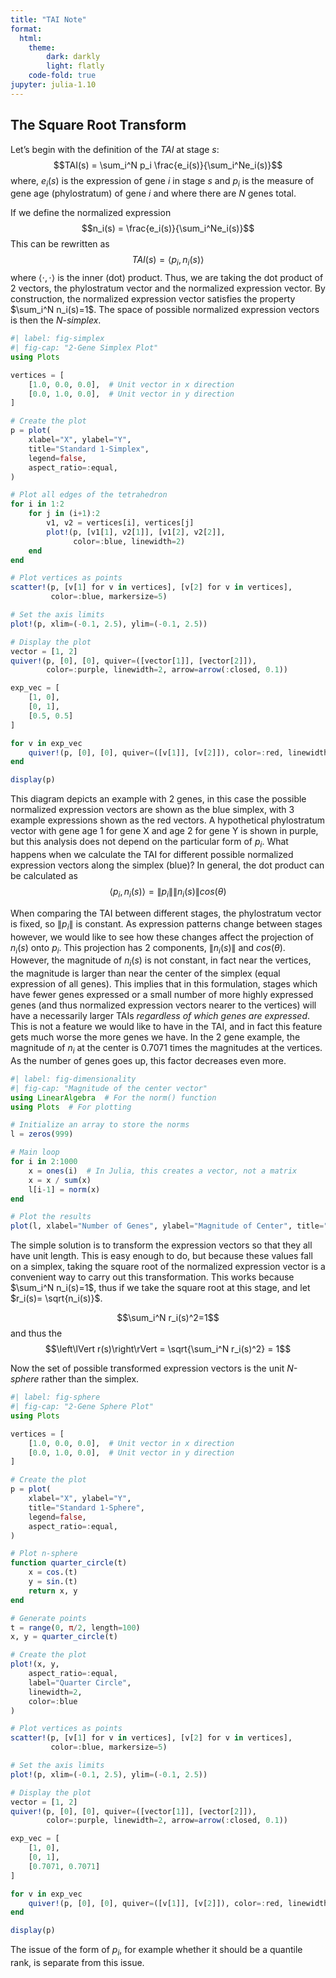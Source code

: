 ```yaml
---
title: "TAI Note"
format:
  html:
    theme:
        dark: darkly
        light: flatly
    code-fold: true
jupyter: julia-1.10
---
```


## The Square Root Transform

Let's begin with the definition of the $TAI$ at stage $s$:
$$TAI(s) = \sum_i^N p_i \frac{e_i(s)}{\sum_i^Ne_i(s)}$$
where, $e_i(s)$ is the expression of gene $i$ in stage $s$ and $p_i$ is the measure of gene age (phylostratum) of gene $i$ and where there are $N$ genes total.

If we define the normalized expression $$n_i(s) = \frac{e_i(s)}{\sum_i^Ne_i(s)}$$ This can be rewritten as $$TAI(s) =  \langle p_i,n_i(s)\rangle$$where $\langle\cdot,\cdot\rangle$ is the inner (dot) product. Thus, we are taking the dot product of 2 vectors, the phylostratum vector and  the normalized expression vector.  By construction, the normalized expression vector satisfies the property $\sum_i^N n_i(s)=1$.  The space of possible normalized expression vectors is then the *N-simplex*.  

```julia
#| label: fig-simplex
#| fig-cap: "2-Gene Simplex Plot"
using Plots

vertices = [
    [1.0, 0.0, 0.0],  # Unit vector in x direction
    [0.0, 1.0, 0.0],  # Unit vector in y direction
]

# Create the plot
p = plot(
    xlabel="X", ylabel="Y",
    title="Standard 1-Simplex",
    legend=false,
    aspect_ratio=:equal,
)

# Plot all edges of the tetrahedron
for i in 1:2
    for j in (i+1):2
        v1, v2 = vertices[i], vertices[j]
        plot!(p, [v1[1], v2[1]], [v1[2], v2[2]], 
              color=:blue, linewidth=2)
    end
end

# Plot vertices as points
scatter!(p, [v[1] for v in vertices], [v[2] for v in vertices], 
         color=:blue, markersize=5)

# Set the axis limits
plot!(p, xlim=(-0.1, 2.5), ylim=(-0.1, 2.5))

# Display the plot
vector = [1, 2]
quiver!(p, [0], [0], quiver=([vector[1]], [vector[2]]), 
        color=:purple, linewidth=2, arrow=arrow(:closed, 0.1))

exp_vec = [
    [1, 0],
    [0, 1],
    [0.5, 0.5]
]

for v in exp_vec
    quiver!(p, [0], [0], quiver=([v[1]], [v[2]]), color=:red, linewidth=2, arrow=arrow(:closed, 0.1))
end

display(p)
```
This diagram depicts an example with 2 genes, in this case the possible normalized expression vectors are shown as the blue simplex, with 3 example expressions shown as the red vectors. A hypothetical phylostratum vector with gene age 1 for gene X and age 2 for gene Y is shown in purple, but this analysis does not depend on the particular form of $p_i$. What happens when we calculate the TAI for different possible normalized expression vectors along the simplex (blue)?  In general, the dot product can be calculated as $$\langle p_i,n_i(s) \rangle = \left\lVert p_i\right\rVert \left\lVert n_i(s)\right\rVert cos(\theta)$$

When comparing the TAI between different stages, the phylostratum vector is fixed, so $\left\lVert p_i\right\rVert$ is constant.  As expression patterns change between stages however, we would like to see how these changes affect the projection of $n_i(s)$ onto $p_i$.  This projection has 2 components, $\left\lVert n_i(s)\right\rVert$ and $cos(\theta)$. However, the magnitude of $n_i(s)$ is not constant, in fact near the vertices, the magnitude is larger than near the center of the simplex (equal expression of all genes).  This implies that in this formulation, stages which have fewer genes expressed or a small number of more highly expressed genes (and thus normalized expression vectors nearer to the vertices) will have a necessarily larger TAIs *regardless of which genes are expressed*.  This is not a feature we would like to have in the TAI, and in fact this feature gets much worse the more genes we have.  In the 2 gene example, the magnitude of $n_i$ at the center is $0.7071$ times the magnitudes at the vertices.  As the number of genes goes up, this factor decreases even more.

```julia
#| label: fig-dimensionality
#| fig-cap: "Magnitude of the center vector"
using LinearAlgebra  # For the norm() function
using Plots  # For plotting

# Initialize an array to store the norms
l = zeros(999)

# Main loop
for i in 2:1000
    x = ones(i)  # In Julia, this creates a vector, not a matrix
    x = x / sum(x)
    l[i-1] = norm(x)
end

# Plot the results
plot(l, xlabel="Number of Genes", ylabel="Magnitude of Center", title="Norm of Centered Expression Vector")
```
The simple solution is to transform the expression vectors so that they all have unit length. This is easy enough to do, but because these values fall on a simplex, taking the square root of the normalized expression vector is a convenient way to carry out this transformation.  This works because $\sum_i^N n_i(s)=1$, thus if we take the square root at this stage, and let $r_i(s)= \sqrt{n_i(s)}$. 

$$\sum_i^N r_i(s)^2=1$$ and thus the  $$\left\lVert r(s)\right\rVert = \sqrt{\sum_i^N r_i(s)^2} = 1$$

Now the set of possible transformed expression vectors is the unit *N-sphere* rather than the simplex.  

```julia
#| label: fig-sphere
#| fig-cap: "2-Gene Sphere Plot"
using Plots

vertices = [
    [1.0, 0.0, 0.0],  # Unit vector in x direction
    [0.0, 1.0, 0.0],  # Unit vector in y direction
]

# Create the plot
p = plot(
    xlabel="X", ylabel="Y",
    title="Standard 1-Sphere",
    legend=false,
    aspect_ratio=:equal,
)

# Plot n-sphere
function quarter_circle(t)
    x = cos.(t)
    y = sin.(t)
    return x, y
end

# Generate points
t = range(0, π/2, length=100)
x, y = quarter_circle(t)

# Create the plot
plot!(x, y, 
    aspect_ratio=:equal, 
    label="Quarter Circle",
    linewidth=2,
    color=:blue
)

# Plot vertices as points
scatter!(p, [v[1] for v in vertices], [v[2] for v in vertices], 
         color=:blue, markersize=5)

# Set the axis limits
plot!(p, xlim=(-0.1, 2.5), ylim=(-0.1, 2.5))

# Display the plot
vector = [1, 2]
quiver!(p, [0], [0], quiver=([vector[1]], [vector[2]]), 
        color=:purple, linewidth=2, arrow=arrow(:closed, 0.1))

exp_vec = [
    [1, 0],
    [0, 1],
    [0.7071, 0.7071]
]

for v in exp_vec
    quiver!(p, [0], [0], quiver=([v[1]], [v[2]]), color=:red, linewidth=2, arrow=arrow(:closed, 0.1))
end

display(p)
```
The issue of the form of $p_i$, for example whether it should be a quantile rank, is separate from this issue.  